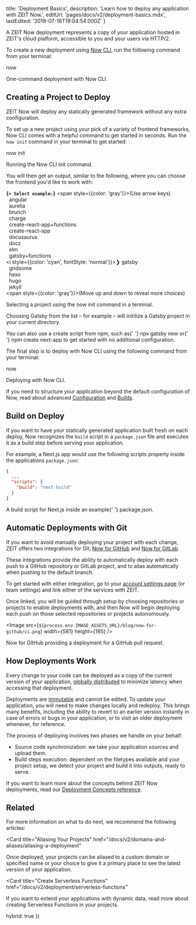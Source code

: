 
  title: 'Deployment Basics',
  description: 'Learn how to deploy any application with ZEIT Now.',
  editUrl: 'pages/docs/v2/deployment-basics.mdx',
  lastEdited: '2019-07-18T19:04:54.000Z'
}

A ZEIT Now deployment represents a copy of your application hosted in ZEIT's cloud platform, accessible to you and your users via HTTP/2.

To create a new deployment using [Now CLI](/download), run the following command from your terminal:

<TerminalInput>now</TerminalInput>
<Caption>One-command deployment with <GenericLink href="/download">Now CLI</GenericLink>.</Caption>

## Creating a Project to Deploy

ZEIT Now will deploy any statically generated framework without any extra configuration.

To set up a new project using your pick of a variety of frontend frameworks, Now CLI comes with a helpful command to get started in seconds. Run the `now init` command in your terminal to get started:

<TerminalInput>now init</TerminalInput>
<Caption>Running the Now CLI <InlineCode>init</InlineCode> command.</Caption>

You will then get an output, similar to the following, where you can choose the frontend you'd like to work with:

<TerminalOutput><b>{`> Select example:`}</b> <span style={{color: 'gray'}}>(Use arrow keys)</span><br/>
&nbsp;&nbsp;angular<br/>
&nbsp;&nbsp;aurelia<br/>
&nbsp;&nbsp;brunch<br/>
&nbsp;&nbsp;charge<br/>
&nbsp;&nbsp;create-react-app+functions<br/>
&nbsp;&nbsp;create-react-app<br/>
&nbsp;&nbsp;docusaurus<br/>
&nbsp;&nbsp;docz<br/>
&nbsp;&nbsp;elm<br/>
&nbsp;&nbsp;gatsby+functions<br/>
<i style={{color: 'cyan', fontStyle: 'normal'}}>❯ gatsby</i><br/>
&nbsp;&nbsp;gridsome<br/>
&nbsp;&nbsp;hexo<br/>
&nbsp;&nbsp;hugo<br/>
&nbsp;&nbsp;jekyll<br/>
<span style={{color: 'gray'}}>(Move up and down to reveal more choices)</span>
</TerminalOutput>
<Caption>Selecting a project using the <InlineCode>now init</InlineCode> command in a terminal.</Caption>

Choosing Gatsby from the list – for example – will initilize a Gatsby project in your current directory.

<Note>
  You can also use a create script from npm, such as{' '}
  <InlineCode>npx gatsby new</InlineCode> or{' '}
  <InlineCode>npm create next-app</InlineCode> to get started with no additional
  configuration.
</Note>

The final step is to deploy with Now CLI using the following command from your terminal:

<TerminalInput>now</TerminalInput>
<Caption>Deploying with Now CLI.</Caption>

If you need to structure your application beyond the default configuration of Now, read about advanced [Configuration](/docs/v2/advanced/configuration) and [Builds](/docs/v2/advanced/builds).

## Build on Deploy

If you want to have your statically generated application built fresh on each deploy, Now recognizes the `build` script in a `package.json` file and executes it as a build step before serving your application.

For example, a Next.js app would use the following scripts property inside the applications `package.json`:

```json
{
  ...
  "scripts": {
    "build": "next build"
  }
}
```

<Caption>
  A <InlineCode>build</InlineCode> script for Next.js inside an example{' '}
  <InlineCode>package.json</InlineCode>.
</Caption>

## Automatic Deployments with Git

If you want to avoid manually deploying your project with each change, ZEIT offers two integrations for Git, [Now for GitHub](/docs/v2/integrations/now-for-github) and [Now for GitLab](/docs/v2/integrations/now-for-github).

These integrations provide the ability to automatically deploy with each push to a GitHub repository or GitLab project, and to alias automatically when pushing to the default branch.

To get started with either integration, go to your [account settings page](/account) (or team settings) and link either of the services with ZEIT.

Once linked, you will be guided through setup by choosing repositories or projects to enable deployments with, and then Now will begin deploying each push on those selected repositories or projects autonomously.

<Image
src={`${process.env.IMAGE_ASSETS_URL}/blog/now-for-github/ci.png`}
width={581}
height={185}
/>
<Caption>Now for GitHub providing a deployment for a GitHub pull request.</Caption>

## How Deployments Work

Every change to your code can be deployed as a copy of the current version of your application, [globally distributed](/smart-cdn) to minimize latency when accessing that deployment.

Deployments are [immutable](/docs/v2/advanced/concepts/immutability) and cannot be edited. To update your application, you will need to make changes locally and redeploy. This brings many benefits, including the ability to revert to an earlier version instantly in case of errors or bugs in your application, or to visit an older deployment whenever, for reference.

The process of deploying involves two phases we handle on your behalf:

- Source code synchronization: we take your application sources and upload them.
- Build steps execution: dependent on the filetypes available and your project setup, we detect your project and build it into outputs, ready to serve.

If you want to learn more about the concepts behind ZEIT Now deployments, read our [Deployment Concepts reference](/docs/v2/advanced/concepts/overview).

## Related

For more information on what to do next, we recommend the following articles:

<Card
  title="Aliasing Your Projects"
  href="/docs/v2/domains-and-aliases/aliasing-a-deployment"
>
  Once deployed, your projects can be aliased to a custom domain or specified
  name or your choice to give it a primary place to see the latest version of
  your application.
</Card>

<Card
  title="Create Serverless Functions"
  href="/docs/v2/deployment/serverless-functions"
>
  If you want to extend your applications with dynamic data, read more about
  creating Serverless Functions in your projects.
</Card>

  hybrid: true
})
